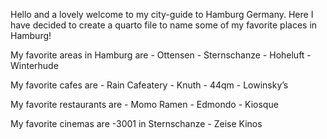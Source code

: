 Hello and a lovely welcome to my city-guide to Hamburg Germany. Here I have decided to create a quarto file to name some of my favorite places in Hamburg!

My favorite areas in Hamburg are 
- Ottensen
- Sternschanze
- Hoheluft 
- Winterhude 

My favorite cafes are
- Rain Cafeatery
- Knuth
- 44qm
- Lowinsky's

My favorite restaurants are 
- Momo Ramen 
- Edmondo
- Kiosque 

My favorite cinemas are 
-3001 in Sternschanze 
- Zeise Kinos
